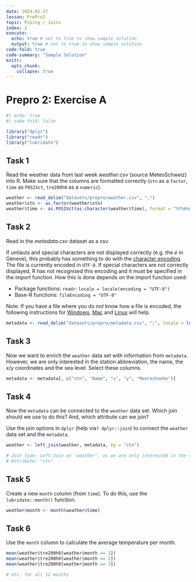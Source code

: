 ```yaml
---
date: 2024-02-27
lesson: PrePro2
topic: Piping / Joins
index: 2
execute:
  echo: true # set to true to show sample solution
  output: true # set to true to show sample solution
code-fold: true
code-summary: "Sample Solution"
knitr:
  opts_chunk:
    collapse: true
---
```


# Prepro 2: Exercise A

```r
#| echo: true
#| code-fold: false

library("dplyr")
library("readr")
library("lubridate")
```

## Task 1

Read the weather data from last week *weather.csv* (source MeteoSchweiz) into R. Make sure that the columns are formatted correctly (`stn` as a `factor`, `time` as `POSIXct`, `tre200h0` as a `numeric`).

```r
weather <- read_delim("datasets/prepro/weather.csv", ",")
weather$stn <- as.factor(weather$stn)
weather$time <- as.POSIXct(as.character(weather$time), format = "%Y%m%d%H", tz = "UTC")
```


## Task 2

Read in the *metadata.csv* dataset as a csv.

:::{.callout-tip}
If umlauts and special characters are not displayed correctly (e.g. the *è* in Gèneve), this probably has something to do with the [character encoding](https://youtu.be/MijmeoH9LT4?si). The file is currently encoded in `UTF-8`. If special characters are not correctly displayed, R has not recognised this encoding and it must be specified in the import function. How this is done depends on the import function used:

- Package functions: `readr`: `locale = locale(encoding = "UTF-8")`
- Base-R functions: `fileEncoding = "UTF-8"`

Note: If you have a file where you do *not* know how a file is encoded, the following instructions for [Windows](https://stackoverflow.com/a/13464816/4139249), [Mac](https://stackoverflow.com/a/2461193/4139249) and [Linux](https://stackoverflow.com/a/805474/4139249) will help.
:::

```r
metadata <- read_delim("datasets/prepro/metadata.csv", ";", locale = locale(encoding = "UTF-8"))
```

## Task 3

Now we want to enrich the `weather` data set with information from `metadata`. However, we are only interested in the station abbreviation, the name, the x/y coordinates and the sea level. Select these columns.

```r
metadata <- metadata[, c("stn", "Name", "x", "y", "Meereshoehe")]
```

## Task 4

Now the `metadata` can be connected to the `weather` data set. Which join should we use to do this? And, which attribute can we join?

Use the join options in `dplyr` (help via`? dplyr::join`)  to connect the `weather` data set and the `metadata`.

```r
weather <- left_join(weather, metadata, by = "stn")

# Join type: Left-Join on 'weather', as we are only interested in the stations in the 'weather' dataset.
# Attribute: "stn"
```

## Task 5

Create a new `month` column (from `time`). To do this, use the `lubridate::month()` function.

```r
weather$month <- month(weather$time)
```

## Task 6

Use the `month` column to calculate the average temperature per month.

```r
mean(weather$tre200h0[weather$month == 1])
mean(weather$tre200h0[weather$month == 2])
mean(weather$tre200h0[weather$month == 3])

# etc. for all 12 months
```
